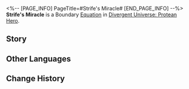 <%-- [PAGE_INFO]
PageTitle=#Strife's Miracle#
[END_PAGE_INFO] --%>
{{Equation Infobox
|period   = Protean Hero
|rarity   = boundary
|path1    = The Hunt*16
|effect   = Spends 100 points of Energy to use the ability and achieve Boundary Resonance with the Path of The Hunt, dealing Wind DMG to all enemy targets and advances all allies' actions by {{Color|h|100%}}, with the Max Energy being 200.
|mentions = Nikador
}}
'''Strife's Miracle''' is a Boundary [[Divergent Universe: Protean Hero/Equatoins|Equation]] in [[Divergent Universe: Protean Hero]].

==Story==
{{Description|This is an instance of the hunt inscribed on a stone tablet. This is the miracle of Nikador, the Lance of Fury.<br />Countless witnesses had beheld the conqueror's heroic bearing as they fought in the sky.<br />Lightning swept across their shoulders, and the winged Titankin gnawed at their arms.<br />The fearless God of Strife spared no time to wipe away the golden blood.<br />In response, a hundred lances pierced through the dark clouds.<br />Wounded, the many-eyed giant bird of the sky dome shrieked and fled.<br />The Father of Victory traversed mountains and valleys<br />To relentlessly hunt the arrogant foe that usurped the sky.<br />Across Amphoreus, from north to south,<br />Lances like inverted raindrops pierced the sky, illuminating the night.<br />Thunder spears roared eternally as they struck the earth.<br />Imitating the divine, the sky priests and the warriors of Kremnos clashed head-on.<br />This hunt would never cease until one side was utterly annihilated.}}
<!--
==Gameplay Notes==
* 
-->
==Other Languages==
{{Other Languages
|en   = Strife's Miracle
|zhs  = 纷争之神迹
|zht  = 紛爭之神跡
|ja   = 「{{Rubi|紛争|ふんそう}}」の{{Rubi|神跡|しんせき}}
|ko   = 분쟁의 기적
|es   = Milagro del conflicto
|fr   = Miracle du Conflit
|ru   = Чудо раздора
|th   = ปาฏิหาริย์แห่งปฏิปักษ์
|vi   = Thần Tích Phân Tranh
|de   = Wunder des Zwists
|id   = Strife's Miracle
|pt   = Milagre do Conflito
}}

==Change History==
{{Change History|3.1}}